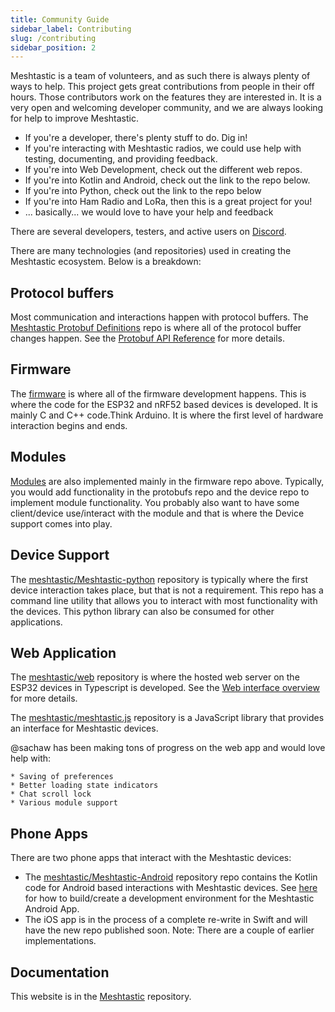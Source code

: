 ```yaml
---
title: Community Guide
sidebar_label: Contributing
slug: /contributing
sidebar_position: 2
---
```


Meshtastic is a team of volunteers, and as such there is always plenty of ways to help. This project gets great contributions from people in their off hours. Those contributors work on the features they are interested in. It is a very open and welcoming developer community, and we are always looking for help to improve Meshtastic.

- If you're a developer, there's plenty stuff to do. Dig in!
- If you're interacting with Meshtastic radios, we could use help with testing, documenting, and providing feedback.
- If you're into Web Development, check out the different web repos.
- If you're into Kotlin and Android, check out the link to the repo below.
- If you're into Python, check out the link to the repo below
- If you're into Ham Radio and LoRa, then this is a great project for you!
- ... basically... we would love to have your help and feedback

There are several developers, testers, and active users on [Discord](https://discord.gg/ktMAKGBnBs).

There are many technologies (and repositories) used in creating the Meshtastic ecosystem. Below is a breakdown:

## Protocol buffers

Most communication and interactions happen with protocol buffers. The [Meshtastic Protobuf Definitions](https://github.com/meshtastic/protobufs) repo is where all of the protocol buffer changes happen. See the [Protobuf API Reference](/docs/protobufs/api) for more details.

## Firmware

The [firmware](https://github.com/meshtastic/firmware) is where all of the firmware development happens. This is where the code for the ESP32 and nRF52 based devices is developed. It is mainly C and C++ code.Think Arduino. It is where the first level of hardware interaction begins and ends.

## Modules

[Modules](/docs/settings/moduleconfig) are also implemented mainly in the firmware repo above. Typically, you would add functionality in the protobufs repo and the device repo to implement module functionality. You probably also want to have some client/device use/interact with the module and that is where the Device support comes into play.

## Device Support

The [meshtastic/Meshtastic-python](https://github.com/meshtastic/Meshtastic-python) repository is typically where the first device interaction takes place, but that is not a requirement. This repo has a command line utility that allows you to interact with most functionality with the devices. This python library can also be consumed for other applications.

## Web Application

The [meshtastic/web](https://github.com/meshtastic/web) repository is where the hosted web server on the ESP32 devices in Typescript is developed. See the [Web interface overview](/docs/software/web-interface) for more details.

The [meshtastic/meshtastic.js](https://github.com/meshtastic/meshtastic.js) repository is a JavaScript library that provides an interface for Meshtastic devices.

@sachaw has been making tons of progress on the web app and would love help with:

    * Saving of preferences
    * Better loading state indicators
    * Chat scroll lock
    * Various module support

## Phone Apps

There are two phone apps that interact with the Meshtastic devices:

- The [meshtastic/Meshtastic-Android](https://github.com/meshtastic/Meshtastic-Android) repository repo contains the Kotlin code for Android based interactions with Meshtastic devices. See [here](/docs/development/android/build-app) for how to build/create a development environment for the Meshtastic Android App.
- The iOS app is in the process of a complete re-write in Swift and will have the new repo published soon. Note: There are a couple of earlier implementations.

## Documentation

This website is in the [Meshtastic](https://github.com/meshtastic/meshtastic) repository.
